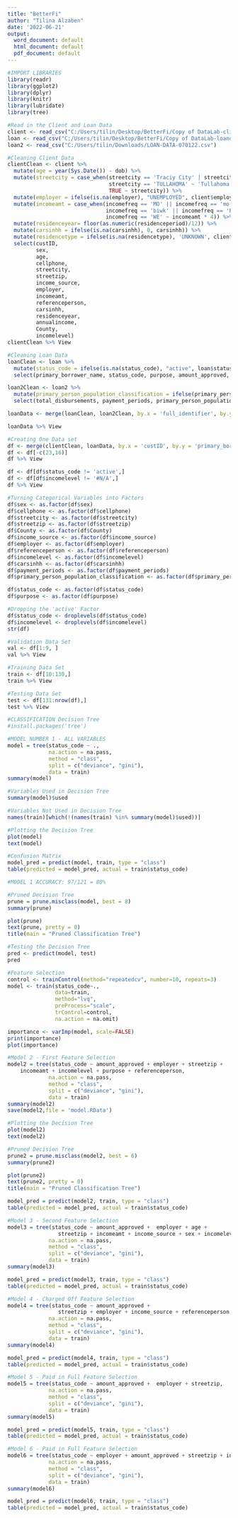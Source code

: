 ```yaml
---
title: "BetterFi"
author: "Tilina Alzaben"
date: '2022-06-21'
output:
  word_document: default
  html_document: default
  pdf_document: default
---
```


```r
#IMPORT LIBRARIES
library(readr)
library(ggplot2)
library(dplyr)
library(knitr)
library(lubridate)
library(tree)
```

```r
#Read in the Client and Loan Data
client <- read_csv("C:/Users/tilin/Desktop/BetterFi/Copy of DataLab-clientdata-anon.csv")
loan <- read_csv("C:/Users/tilin/Desktop/BetterFi/Copy of DataLab-loandata-anon.csv")
loan2 <- read_csv("C:/Users/tilin/Downloads/LOAN-DATA-070122.csv")
```

```r
#Cleaning Client Data
clientClean <- client %>% 
  mutate(age = year(Sys.Date()) - dob) %>%
  mutate(streetcity = case_when(streetcity == 'Traciy City' | streetcity == 'TRACY CITY' ~ 'Tracy City', 
                                streetcity == 'TULLAHOMA' ~ 'Tullahoma',
                                TRUE ~ streetcity)) %>%  
  mutate(employer = ifelse(is.na(employer), "UNEMPLOYED", client$employer)) %>% 
  mutate(incomeamt = case_when(incomefreq == 'MO' || incomefreq == 'mo' ~ incomeamt, 
                               incomefreq == 'biwk' || incomefreq == 'BI' ~ incomeamt * 2, 
                               incomefreq == 'WE' ~ incomeamt * 4)) %>% 
  mutate(residenceyear= floor(as.numeric(residenceperiod)/12)) %>% 
  mutate(carsinhh = ifelse(is.na(carsinhh), 0, carsinhh)) %>% 
  mutate(residencetype = ifelse(is.na(residencetype), 'UNKNOWN', client$residencetype)) %>% 
  select(custID,
         sex, 
         age, 
         cellphone, 
         streetcity, 
         streetzip,
         income_source, 
         employer,
         incomeamt,
         referenceperson,
         carsinhh,
         residenceyear,
         annualincome,
         County,
         incomelevel)
clientClean %>% View
```

```r
#Cleaning Loan Data
loanClean <- loan %>% 
  mutate(status_code = ifelse(is.na(status_code), "active", loan$status_code)) %>% 
  select(primary_borrower_name, status_code, purpose, amount_approved, full_identifier)

loan2Clean <- loan2 %>% 
  mutate(primary_person_population_classification = ifelse(primary_person_population_classification == "non_urban", 'rural', primary_person_population_classification)) %>% 
  select(total_disbursements, payment_periods, primary_person_population_classification, primary_borrower_name, loan_identifier)

loanData <- merge(loanClean, loan2Clean, by.x = 'full_identifier', by.y = 'loan_identifier')

loanData %>% View
```

```r
#Creating One Data set
df <- merge(clientClean, loanData, by.x = 'custID', by.y = 'primary_borrower_name.x')
df <- df[-c(23,16)]
df %>% View

df <- df[df$status_code != 'active',]
df <- df[df$incomelevel != '#N/A',]
df %>% View
```

```r
#Turning Categorical Variables into Factors
df$sex <- as.factor(df$sex)
df$cellphone <- as.factor(df$cellphone)
df$streetcity <- as.factor(df$streetcity)
df$streetzip <- as.factor(df$streetzip)
df$County <- as.factor(df$County)
df$income_source <- as.factor(df$income_source)
df$employer <- as.factor(df$employer)
df$referenceperson <- as.factor(df$referenceperson)
df$incomelevel <- as.factor(df$incomelevel)
df$carsinhh <- as.factor(df$carsinhh)
df$payment_periods <- as.factor(df$payment_periods)
df$primary_person_population_classification <- as.factor(df$primary_person_population_classification)

df$status_code <- as.factor(df$status_code)
df$purpose <- as.factor(df$purpose)

#Dropping the 'active' Factor
df$status_code <- droplevels(df$status_code)
df$incomelevel <- droplevels(df$incomelevel)
str(df)
```

```r
#Validation Data Set
val <- df[1:9, ]
val %>% View

#Training Data Set
train <- df[10:130,]
train %>% View

#Testing Data Set
test <- df[131:nrow(df),]
test %>% View
```

```r
#CLASSIFICATION Decision Tree
#install.packages('tree')

#MODEL NUMBER 1 - ALL VARIABLES
model = tree(status_code ~ ., 
             na.action = na.pass, 
             method = "class", 
             split = c("deviance", "gini"),
             data = train)
summary(model)
```

```r
#Variables Used in Decision Tree
summary(model)$used
```

```r
#Variables Not Used in Decision Tree
names(train)[which(!(names(train) %in% summary(model)$used))]
```

```r
#Plotting the Decision Tree
plot(model)
text(model)
```

```r
#Confusion Matrix
model_pred = predict(model, train, type = "class")
table(predicted = model_pred, actual = train$status_code)

#MODEL 1 ACCURACY: 97/121 = 80%
```

```r
#Pruned Decision Tree
prune = prune.misclass(model, best = 8)
summary(prune)
```

```r
plot(prune)
text(prune, pretty = 0)
title(main = "Pruned Classification Tree")
```

```r
#Testing the Decision Tree
pred <- predict(model, test) 
pred
```

```r
#Feature Selection
control <- trainControl(method="repeatedcv", number=10, repeats=3)
model <- train(status_code~., 
               data=train, 
               method="lvq", 
               preProcess="scale", 
               trControl=control, 
               na.action = na.omit)

importance <- varImp(model, scale=FALSE)
print(importance)
plot(importance)
```
    
```r
#Model 2 - First Feature Selection 
model2 = tree(status_code ~ amount_approved + employer + streetzip + 
    incomeamt + incomelevel + purpose + referenceperson, 
             na.action = na.pass, 
             method = "class", 
             split = c("deviance", "gini"),
             data = train)
summary(model2)
save(model2,file = 'model.RData')
```

```r
#Plotting the Decision Tree
plot(model2)
text(model2)
```
```r
#Pruned Decision Tree
prune2 = prune.misclass(model2, best = 6)
summary(prune2)

plot(prune2)
text(prune2, pretty = 0)
title(main = "Pruned Classification Tree")
```
```r
model_pred = predict(model2, train, type = "class")
table(predicted = model_pred, actual = train$status_code)
```

```r
#Model 3 - Second Feature Selection
model3 = tree(status_code ~ amount_approved +  employer + age + 
                streetzip + incomeamt + income_source + sex + incomelevel + referenceperson + purpose, 
             na.action = na.pass, 
             method = "class", 
             split = c("deviance", "gini"),
             data = train)
summary(model3)

model_pred = predict(model3, train, type = "class")
table(predicted = model_pred, actual = train$status_code)
```
```r
#Model 4 - Charged Off Feature Selection
model4 = tree(status_code ~ amount_approved + 
                streetzip + employer + income_source + referenceperson, 
             na.action = na.pass, 
             method = "class", 
             split = c("deviance", "gini"),
             data = train)
summary(model4)

model_pred = predict(model4, train, type = "class")
table(predicted = model_pred, actual = train$status_code)
```

```r
#Model 5 - Paid in Full Feature Selection
model5 = tree(status_code ~ amount_approved +  employer + streetzip,
             na.action = na.pass, 
             method = "class", 
             split = c("deviance", "gini"),
             data = train)
summary(model5)

model_pred = predict(model5, train, type = "class")
table(predicted = model_pred, actual = train$status_code)
```
```r
#Model 6 - Paid in Full Feature Selection
model6 = tree(status_code ~ employer + amount_approved + streetzip + incomeamt,
             na.action = na.pass, 
             method = "class", 
             split = c("deviance", "gini"),
             data = train)
summary(model6)

model_pred = predict(model6, train, type = "class")
table(predicted = model_pred, actual = train$status_code)
```




